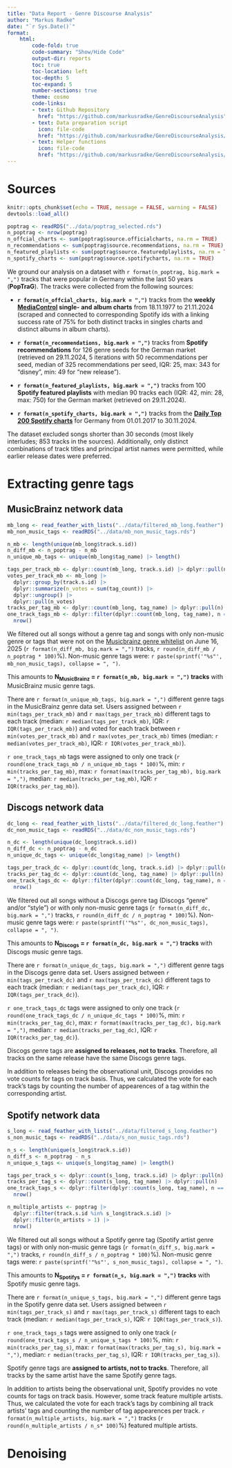 ```yaml
---
title: "Data Report - Genre Discourse Analysis"
author: "Markus Radke"
date: "`r Sys.Date()`"
format: 
    html: 
        code-fold: true
        code-summary: "Show/Hide Code"
        output-dir: reports
        toc: true
        toc-location: left
        toc-depth: 5
        toc-expand: 5
        number-sections: true
        theme: cosmo
        code-links:
        - text: Github Repository
          href: "https://github.com/markusradke/GenreDiscourseAnalysis"
        - text: Data preparation script
          icon: file-code
          href: "https://github.com/markusradke/GenreDiscourseAnalysis/blob/main/data-raw/import_and_prepare.R"
        - text: Helper functions
          icon: file-code
          href: "https://github.com/markusradke/GenreDiscourseAnalysis/blob/main/R/prepare_data.R"
---
```

# Sources
```r
knitr::opts_chunk$set(echo = TRUE, message = FALSE, warning = FALSE)
devtools::load_all()
```	

```r
poptrag <- readRDS("../data/poptrag_selected.rds")
n_poptrag <- nrow(poptrag)
n_offcial_charts <- sum(poptrag$source.officialcharts, na.rm = TRUE)
n_recommendations <- sum(poptrag$source.recommendations, na.rm = TRUE)
n_featured_playlists <- sum(poptrag$source.featuredplaylists, na.rm = TRUE)
n_spotify_charts <- sum(poptrag$source.spotifycharts, na.rm = TRUE)
```

We ground our analysis on a dataset with `r format(n_poptrag, big.mark = ",")` tracks that were popular in Germany within the last 50 years (**PopTraG**).  The tracks were collected from the following sources:

-   **`r format(n_offcial_charts, big.mark = ",")`** tracks from the **weekly [MediaControl](https://www.offiziellecharts.de/) single- and album charts** from 18.11.1977 to 21.11.2024 (scraped and connected to corresponding Spotify ids with a linking success rate of 75% for both distinct tracks in singles charts and distinct albums in album charts).

-   **`r format(n_recommendations, big.mark = ",")`** tracks from **Spotify recommendations** for 126 genre seeds for the German market (retrieved on 29.11.2024, 5 iterations with 50 recommendations per seed, median of 325 recommendations per seed, IQR: 25, max: 343 for "disney", min: 49 for "new release").

-   **`r format(n_featured_playlists, big.mark = ",")`** tracks from 100 **Spotify featured playlists** with median 90 tracks each (IQR: 42, min: 28, max: 750) for the German market (retrieved on 29.11.2024).

- **`r format(n_spotify_charts, big.mark = ",")`** tracks from the **[Daily Top 200 Spotify charts](https://spotifycharts.com/regional/de/weekly/latest)** for Germany from 01.01.2017 to 30.11.2024.

:::{.callout-note}
The dataset excluded songs shorter than 30 seconds (most likely interludes; 853 tracks in the sources). Additionally, only distinct combinations of track titles and principal artist names were permitted, while earlier release dates were preferred.
:::

# Extracting genre tags
## MusicBrainz network data

```r
mb_long <- read_feather_with_lists("../data/filtered_mb_long.feather")
mb_non_music_tags <- readRDS("../data/mb_non_music_tags.rds")

n_mb <- length(unique(mb_long$track.s.id))
n_diff_mb <- n_poptrag - n_mb
n_unique_mb_tags <- unique(mb_long$tag_name) |> length()

tags_per_track_mb <- dplyr::count(mb_long, track.s.id) |> dplyr::pull(n)
votes_per_track_mb <- mb_long |>
  dplyr::group_by(track.s.id) |>
  dplyr::summarize(n_votes = sum(tag_count)) |>
  dplyr::ungroup() |>
  dplyr::pull(n_votes)
tracks_per_tag_mb <- dplyr::count(mb_long, tag_name) |> dplyr::pull(n)
one_track_tags_mb <- dplyr::filter(dplyr::count(mb_long, tag_name), n == 1) |>
  nrow()
```

We filtered out all songs without a genre tag and songs with only non-music genre or tags that were not on the [Musicbrainz genre whitelist](https://musicbrainz.org/genres) on June 16, 2025 (`r format(n_diff_mb, big.mark = ",")` tracks, `r round(n_diff_mb / n_poptrag * 100)`%). Non-music genre tags were: `r paste(sprintf('"%s"', mb_non_music_tags), collapse = ", ")`.

This amounts to **N~MusicBrainz~ = `r format(n_mb, big.mark = ",")` tracks** with MusicBrainz music genre tags.

There are `r format(n_unique_mb_tags, big.mark = ",")` different genre tags in the MusicBrainz genre data set. Users assigned between `r min(tags_per_track_mb)` and `r max(tags_per_track_mb)` different tags to each track (median: `r median(tags_per_track_mb)`, IQR: `r IQR(tags_per_track_mb)`) and voted for each track between `r min(votes_per_track_mb)` and `r max(votes_per_track_mb)` times (median: `r median(votes_per_track_mb)`, IQR: `r IQR(votes_per_track_mb)`).

`r one_track_tags_mb` tags were assigned to only one track (`r round(one_track_tags_mb / n_unique_mb_tags * 100)`%, min: `r min(tracks_per_tag_mb)`, max: `r format(max(tracks_per_tag_mb), big.mark = ",")`, median: `r median(tracks_per_tag_mb)`, IQR: `r IQR(tracks_per_tag_mb)`).

## Discogs network data

```r
dc_long <- read_feather_with_lists("../data/filtered_dc_long.feather")
dc_non_music_tags <- readRDS("../data/dc_non_music_tags.rds")

n_dc <- length(unique(dc_long$track.s.id))
n_diff_dc <- n_poptrag - n_dc
n_unique_dc_tags <- unique(dc_long$tag_name) |> length()

tags_per_track_dc <- dplyr::count(dc_long, track.s.id) |> dplyr::pull(n)
tracks_per_tag_dc <- dplyr::count(dc_long, tag_name) |> dplyr::pull(n)
one_track_tags_dc <- dplyr::filter(dplyr::count(dc_long, tag_name), n == 1) |>
  nrow()
```

We filtered out all songs without a Discogs genre tag (Discogs "genre" and/or "style") or with only non-music genre tags (`r format(n_diff_dc, big.mark = ",")` tracks, `r round(n_diff_dc / n_poptrag * 100)`%). Non-music genre tags were: `r paste(sprintf('"%s"', dc_non_music_tags), collapse = ", ")`.

This amounts to **N~Discogs~ = `r format(n_dc, big.mark = ",")` tracks** with Discogs music genre tags.

There are `r format(n_unique_dc_tags, big.mark = ",")` different genre tags in the Discogs genre data set. Users assigned between `r min(tags_per_track_dc)` and `r max(tags_per_track_dc)` different tags to each track (median: `r median(tags_per_track_dc)`, IQR: `r IQR(tags_per_track_dc)`).

`r one_track_tags_dc` tags were assigned to only one track (`r round(one_track_tags_dc / n_unique_dc_tags * 100)`%, min: `r min(tracks_per_tag_dc)`, max: `r format(max(tracks_per_tag_dc), big.mark = ",")`, median: `r median(tracks_per_tag_dc)`, IQR: `r IQR(tracks_per_tag_dc)`).

:::{.callout-important}
Discogs genre tags are **assigned to releases, not to tracks**. Therefore, all tracks on the same release have the same Discogs genre tags.
:::
:::{.callout-note}
In addition to releases being the observational unit, Discogs provides no vote counts for tags on track basis. Thus, we calculated the vote for each track's tags by counting the number of appearences of a tag within the corresponding artist.
:::


## Spotify network data

```r
s_long <- read_feather_with_lists("../data/filtered_s_long.feather")
s_non_music_tags <- readRDS("../data/s_non_music_tags.rds")

n_s <- length(unique(s_long$track.s.id))
n_diff_s <- n_poptrag - n_s
n_unique_s_tags <- unique(s_long$tag_name) |> length()

tags_per_track_s <- dplyr::count(s_long, track.s.id) |> dplyr::pull(n)
tracks_per_tag_s <- dplyr::count(s_long, tag_name) |> dplyr::pull(n)
one_track_tags_s <- dplyr::filter(dplyr::count(s_long, tag_name), n == 1) |>
  nrow()

n_multiple_artists <- poptrag |>
  dplyr::filter(track.s.id %in% s_long$track.s.id) |>
  dplyr::filter(n_artists > 1) |>
  nrow() 
```

We filtered out all songs without a Spotify genre tag (Spotify artist genre tags) or with only non-music genre tags (`r format(n_diff_s, big.mark = ",")` tracks, `r round(n_diff_s / n_poptrag * 100)`%). Non-music genre tags were: `r paste(sprintf('"%s"', s_non_music_tags), collapse = ", ")`.

This amounts to **N~Spotifys~ = `r format(n_s, big.mark = ",")` tracks** with Spotify music genre tags.

There are `r format(n_unique_s_tags, big.mark = ",")` different genre tags in the Spotify genre data set. Users assigned between `r min(tags_per_track_s)` and `r max(tags_per_track_s)` different tags to each track (median: `r median(tags_per_track_s)`, IQR: `r IQR(tags_per_track_s)`).

`r one_track_tags_s` tags were assigned to only one track (`r round(one_track_tags_s / n_unique_s_tags * 100)`%, min: `r min(tracks_per_tag_s)`, max: `r format(max(tracks_per_tag_s), big.mark = ",")`, median: `r median(tracks_per_tag_s)`, IQR: `r IQR(tracks_per_tag_s)`).

:::{.callout-important}
Spotify genre tags are **assigned to artists, not to tracks**. Therefore, all tracks by the same artist have the same Spotify genre tags.
::::
:::{.callout-note}
In addition to artists being the observational unit, Spotify provides no vote counts for tags on track basis. However, some track feature multiple artists. Thus, we calculated the vote for each track's tags by combining all track artists' tags and counting the number of tag appearences per track. `r format(n_multiple_artists, big.mark = ",")` tracks (`r round(n_multiple_artists / n_s* 100)`%) featured multiple artists.
:::

# Denoising
